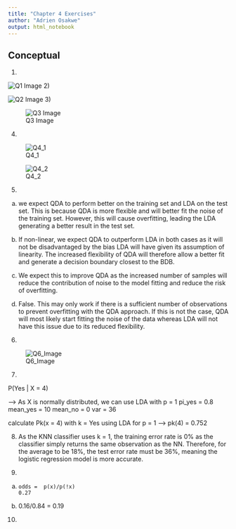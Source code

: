 ```yaml
---
title: "Chapter 4 Exercises"
author: "Adrien Osakwe"
output: html_notebook
---
```


## Conceptual

1)

![Q1 Image](./Q1.jpeg)
2)

![Q2 Image](./Q2.jpeg)
3)

![Q3 Image](./Q3.jpeg)



4)

![Q4_1](./Q4_1.jpeg)

![Q4_2](./Q4_2.jpeg)

5)

a) we expect QDA to perform better on the training set and LDA on the test set.
This is because QDA is more flexible and will better fit the noise of the training set. However, this will cause overfitting, leading the LDA generating a better result in the test set.

b) If non-linear, we expect QDA to outperform LDA in both cases as it will not be disadvantaged by the bias LDA will have given its assumption of linearity. The increased flexibility of QDA will therefore allow a better fit and generate a decision boundary closest to the BDB.

c) We expect this to improve QDA as the increased number of samples will reduce the contribution of noise to the model fitting and reduce the risk of overfitting.

d) False. This may only work if there is a sufficient number of observations to prevent overfitting with the QDA approach. If this is not the case, QDA will most likely start fitting the noise of the data whereas LDA will not have this issue due to its reduced flexibility.
 

6) 

![Q6_Image](./Q6.jpeg)

7)

P(Yes | X = 4)

--> As X is normally distributed, we can use LDA with p = 1
pi_yes = 0.8
mean_yes = 10
mean_no = 0
var = 36

calculate Pk(x = 4) with k = Yes using LDA for p = 1
--> pk(4) = 0.752

8)
  As the KNN classifier uses k = 1, the training error rate is 0% as the classifier
  simply returns the same observation as the NN. Therefore, for the average to be
  18%, the test error rate must be 36%, meaning the logistic regression model is more accurate.
  
9) 

  a) 
    odds =  p(x)/p(!x)
    0.27
  b)
    0.16/0.84 = 0.19

10)
  
  
    
       



